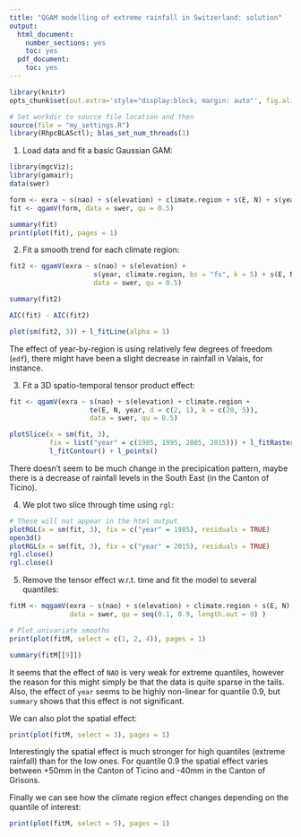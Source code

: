 ```yaml
---
title: "QGAM modelling of extreme rainfall in Switzerland: solution"
output:
  html_document:
    number_sections: yes
    toc: yes
  pdf_document:
    toc: yes
---
```


<!--
%\VignetteEngine{rmarkdown::render}
%\VignetteIndexEntry{qgam_vignette}
-->
  
```r
library(knitr)
opts_chunk$set(out.extra='style="display:block; margin: auto"', fig.align="center", tidy=FALSE)
```

```r
# Set workdir to source file location and then
source(file = "my_settings.R")
library(RhpcBLASctl); blas_set_num_threads(1)
```

1) Load data and fit a basic Gaussian GAM:
```r
library(mgcViz);
library(gamair);
data(swer)

form <- exra ~ s(nao) + s(elevation) + climate.region + s(E, N) + s(year, k = 5)
fit <- qgamV(form, data = swer, qu = 0.5)

summary(fit)
print(plot(fit), pages = 1)
```

2) Fit a smooth trend for each climate region:
```r
fit2 <- qgamV(exra ~ s(nao) + s(elevation) +
                     s(year, climate.region, bs = "fs", k = 5) + s(E, N), 
                     data = swer, qu = 0.5)

summary(fit2)

AIC(fit) - AIC(fit2)

plot(sm(fit2, 3)) + l_fitLine(alpha = 1)
```
The effect of year-by-region is using relatively few degrees of freedom (`edf`), there might have been a slight decrease in rainfall in Valais, for instance.

3) Fit a 3D spatio-temporal tensor product effect:
```r
fit <- qgamV(exra ~ s(nao) + s(elevation) + climate.region +
                    te(E, N, year, d = c(2, 1), k = c(20, 5)), 
                    data = swer, qu = 0.5)

plotSlice(x = sm(fit, 3), 
          fix = list("year" = c(1985, 1995, 2005, 2015))) + l_fitRaster() + 
          l_fitContour() + l_points()
```
There doesn't seem to be much change in the precipication pattern, maybe there is a decrease of rainfall levels in the South East (in the Canton of Ticino).

4) We plot two slice through time using `rgl`:
```r
# These will not appear in the html output
plotRGL(x = sm(fit, 3), fix = c("year" = 1985), residuals = TRUE)
open3d()
plotRGL(x = sm(fit, 3), fix = c("year" = 2015), residuals = TRUE)
rgl.close()
rgl.close()
```
5) Remove the tensor effect w.r.t. time and fit the model to several quantiles:
```r
fitM <- mqgamV(exra ~ s(nao) + s(elevation) + climate.region + s(E, N) + s(year, k = 5), 
               data = swer, qu = seq(0.1, 0.9, length.out = 9) )

# Plot univariate smooths
print(plot(fitM, select = c(1, 2, 4)), pages = 1)

summary(fitM[[9]])
```
It seems that the effect of `NAO` is very weak for extreme quantiles, however the reason for this might simply be that the data is quite sparse in the tails. Also, the effect of `year` seems to be highly non-linear for quantile 0.9, but `summary` shows that this effect is not significant. 

We can also plot the spatial effect:
```r
print(plot(fitM, select = 3), pages = 1)
```
Interestingly the spatial effect is much stronger for high quantiles (extreme rainfall) than for the low ones. For quantile 0.9 the spatial effect varies between +50mm in the Canton of Ticino and -40mm in the Canton of Grisons. 

Finally we can see how the climate region effect changes depending on the quantile of interest:
```r
print(plot(fitM, select = 5), pages = 1)
```

